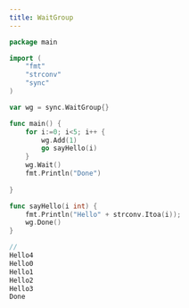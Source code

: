 ```yaml
---
title: WaitGroup
---
```


```go
package main

import (
	"fmt"
	"strconv"
	"sync"
)

var wg = sync.WaitGroup{}

func main() {
	for i:=0; i<5; i++ {
		wg.Add(1)
		go sayHello(i)
	}
	wg.Wait()
	fmt.Println("Done")
	
}

func sayHello(i int) {
	fmt.Println("Hello" + strconv.Itoa(i));
	wg.Done()
}

//
Hello4
Hello0
Hello1
Hello2
Hello3
Done
```
